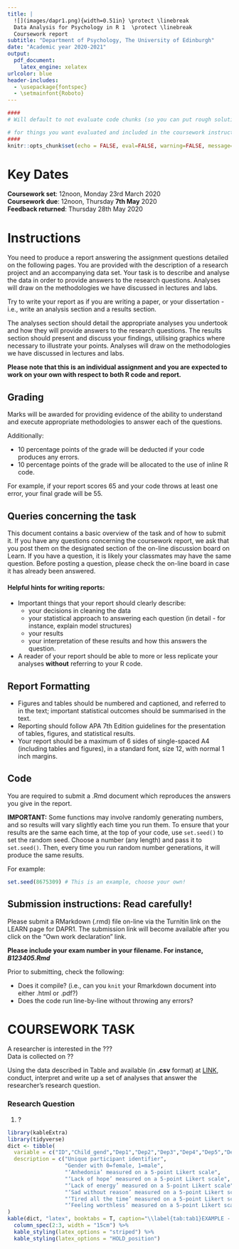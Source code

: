 ```yaml
---
title: |
  ![](images/dapr1.png){width=0.51in} \protect \linebreak
  Data Analysis for Psychology in R 1  \protect \linebreak
  Coursework report
subtitle: "Department of Psychology, The University of Edinburgh"
date: "Academic year 2020-2021"
output:
  pdf_document:
    latex_engine: xelatex
urlcolor: blue
header-includes:
  - \usepackage{fontspec}
  - \setmainfont{Roboto}
---
```


```r
####
# Will default to not evaluate code chunks (so you can put rough solutions in here if that helps writing)

# for things you want evaluated and included in the coursework instructions (e.g., plots, tables), just set eval=TRUE in the relevant chunk
####
knitr::opts_chunk$set(echo = FALSE, eval=FALSE, warning=FALSE, message=FALSE)
```

# Key Dates
**Coursework set**: 12noon, Monday 23rd March 2020     
**Coursework due**: 12noon, Thursday __7th May__ 2020   
**Feedback returned**: Thursday 28th May 2020   

# Instructions  

You need to produce a report answering the assignment questions detailed on the following pages. 
You are provided with the description of a research project and an accompanying data set. Your task is to describe and analyse the data in order to provide answers to the research questions. Analyses will draw on the methodologies we have discussed in lectures and labs.  

Try to write your report as if you are writing a paper, or your dissertation - i.e., write an analysis section and a results section.   

The analyses section should detail the appropriate analyses you undertook and how they will provide answers to the research questions. The results section should present and discuss your findings, utilising graphics where necessary to illustrate your points. Analyses will draw on the methodologies we have discussed in lectures and labs.    

__Please note that this is an individual assignment and you are expected to work on your own with respect to both R code and report.__

## Grading

Marks will be awarded for providing evidence of the ability to understand and execute appropriate methodologies to answer each of the questions.  

Additionally:  

+ 10 percentage points of the grade will be deducted if your code produces any errors.
+ 10 percentage points of the grade will be allocated to the use of inline R code.  

For example, if your report scores 65 and your code throws at least one error, your final grade will be 55.

## Queries concerning the task  

This document contains a basic overview of the task and of how to submit it. If you have any questions concerning the coursework report, we ask that you post them on the designated section of the on-line discussion board on Learn. If you have a question, it is likely your classmates may have the same question. Before posting a question, please check the on-line board in case it has already been answered.

\pagebreak

#### Helpful hints for writing reports:   

+ Important things that your report should clearly describe: 
  + your decisions in cleaning the data
  + your statistical approach to answering each question (in detail - for instance, explain model structures) 
  + your results
  + your interpretation of these results and how this answers the question.
+ A reader of your report should be able to more or less replicate your analyses **without** referring to your R code. 
  
## Report Formatting  
  
+ Figures and tables should be numbered and captioned, and referred to in the text; important statistical outcomes should be summarised in the text.
+ Reporting should follow APA 7th Edition guidelines for the presentation of tables, figures, and statistical results. 
<!-- Alternative style is acceptable so long as it is clear and consistent. -->
+ Your report should be a maximum of 6 sides of single-spaced A4 (including tables and figures), in a standard font, size 12, with normal 1 inch margins.  

## Code    

You are required to submit a .Rmd document which reproduces the answers you give in the report.  
  
__IMPORTANT:__ Some functions may involve randomly generating numbers, and so results will vary slightly each time you run them. To ensure that your results are the same each time, at the top of your code, use `set.seed()` to set the random seed. Choose a number (any length) and pass it to `set.seed()`. Then, every time you run random number generations, it will produce the same results.  
  
For example:  
```r
set.seed(8675309) # This is an example, choose your own! 
```

\begin{center}\rule{0.5\linewidth}{0.5000000000pt}\end{center}

## Submission instructions: Read carefully!

Please submit a RMarkdown (.rmd) file on-line via the Turnitin link on the LEARN page for DAPR1. The submission link will become available after you click on the “Own work declaration” link.  
  
__Please include your exam number in your filename. For instance, *B123405.Rmd*__
  
Prior to submitting, check the following:  

+ Does it compile? (i.e., can you `knit` your Rmarkdown document into either .html or .pdf?)  
+ Does the code run line-by-line without throwing any errors?  


  
\pagebreak


# COURSEWORK TASK

A researcher is interested in the ???  
Data is collected on ??  

Using the data described in Table \ref{tab:tab1} and available (in **.csv** format) at [LINK](url), conduct, interpret and write up a set of analyses that answer the researcher’s research question.  

### Research Question  

1. ?  

```r
library(kableExtra)
library(tidyverse)
dict <- tibble(
  variable = c("ID","Child_gend","Dep1","Dep2","Dep3","Dep4","Dep5","Dep6"),
  description = c("Unique participant identifier",
                  "Gender with 0=female, 1=male",
                  "‘Anhedonia’ measured on a 5-point Likert scale",
                  "‘Lack of hope’ measured on a 5-point Likert scale",
                  "‘Lack of energy’ measured on a 5-point Likert scale",
                  "‘Sad without reason’ measured on a 5-point Likert scale",
                  "‘Tired all the time’ measured on a 5-point Likert scale",
                  "‘Feeling worthless’ measured on a 5-point Likert scale")
)
kable(dict, "latex", booktabs = T, caption="\\label{tab:tab1}EXAMPLE - Data Dictionary") %>% 
  column_spec(2:3, width = "15cm") %>%
  kable_styling(latex_options = "striped") %>%
  kable_styling(latex_options = "HOLD_position")
```



